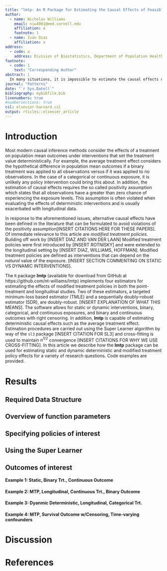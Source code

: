 ```yaml
---
title: "lmtp: An R Package for Estimating the Causal Effects of Feasible Interventions Based on Modified Treatment Policies"
author:
  - name: Nicholas Williams
    email: niw4001@med.cornell.edu
    affiliation: a
    footnote: 1
  - name: Ivan Diaz
    affiliation: a
address:
  - code: a
    address: Division of Biostatistics, Department of Population Health Sciences, Weill Cornell Medical College, 402 E. 67th Street, New York, NY, 10065
footnote:
  - code: 1
    text: "Corresponding Author"
abstract: |
  In many situations, it is impossible to estimate the causal effects of a policy intervention using randomization, resulting in a reliance on causal inference methods using observational data. The majority of these methods consider counterfactual outcomes where exposure is set deterministically. However, these treatment effects may not be particularly relevant and are often infeasible to bring about, especially in the case of continuous exposures. Modified treatment policies offer a non-parametric alternative to deterministic treatment effects that allow for the study of feasible interventions and offer a safegaurd against positivity violations. In this article, we introduce the lmtp `R` package. The lmtp package provides doubly-robust, non-parametric estimators of dynamic point-treatment and longitudinal modified treatment policies for binary, categorical, and continuous exposures with missing outcomes while leveraging ensemble machine learning for estimation.
journal: "Patterns"
date: "`r Sys.Date()`"
bibliography: mybibfile.bib
linenumbers: true
#numbersections: true
csl: elsevier-harvard.csl
output: rticles::elsevier_article
---
```


Introduction
==========================

Most modern causal inference methods consider the effects of a treatment on population mean outcomes under interventions that set the treatment value deterministically. For example, the average treatment effect considers the hypothetical difference in population mean outcomes if a binary treatment was applied to all observations versus if it was applied to no observations. In the case of a categorical or continuous exposure, it is unlikely any policy intervention could bring this about. In addition, the estimation of causal effects requires the so called positivity assumption which states that all observations have a greater than zero chance of experiencing the exposure levels. This assumption is often violated when evaluating the effects of deterministic interventions and is usually exacerbated with longitudinal data. 

In response to the aforementioned issues, alternative causal effects have been defined in the literature that can be formulated to avoid violations of the positivity assumption[INSERT CITATIONS HERE FOR THESE PAPERS]. Of immediate relevance to this article are *modified treatment policies*. Building off work by [INSERT DIAZ AND VAN DER LAAN] Modified treatment policies were first introduced by [INSERT ROTNISKY] and were extended to the longitudinal setting by [INSERT DIAZ, WILLIAMS, HOFFMAN]. Modified treatment policies are defined as interventions that can depend on the *natural* value of the exposure. [INSERT SECTION COMMENTING ON STATIC VS DYNAMIC INTERVENTIONS].

The `R` package **lmtp** (available for download from GitHub at https://github.com/nt-williams/lmtp) implements four estimators for estimating the effects of modified treatment policies in both the point-treatment and longitudinal studies. Two of these estimators, a targeted minimum-loss based estimator (TMLE) and a sequentially doubly-robust estimator (SDR), are doubly-robust. [INSERT EXPLANATION OF WHAT THIS MEANS]. The software allows for static or dynamic interventions, binary, categorical, and continuous exposures, and binary and continuous outcomes with right censoring. In addition, **lmtp** is capable of estimating deterministic causal effects such as the average treatment effect. Estimation procedures are carried out using the Super Learner algorithm by way of the `sl3` package [INSERT CITATION FOR SL3] and cross-fitting is used to maintain $n^{1/2}$ convergence [INSERT CITATIONS FOR WHY WE USE CROSS-FITTING]. In this article we describe how the **lmtp** package can be used for estimating static and dynamic deterministic and modified treatment policy effects for a variety of research questions. Code examples are provided.

Results
============

## Required Data Structure

## Overview of function parameters

## Specifying policies of interest

## Using the Super Learner

## Outcomes of interest

#### Example 1: Static, Binary Trt., Continuous Outcome

#### Example 2: MTP, Longitudinal, Continuous Trt., Binary Outcome

#### Example 3: Dyanmic Deterministic, Longitudinal, Categorical Trt. 

#### Example 4: MTP, Survival Outcome w/Censoring, Time-varying confounders

Discussion
===================

References {#references .unnumbered}
==========
